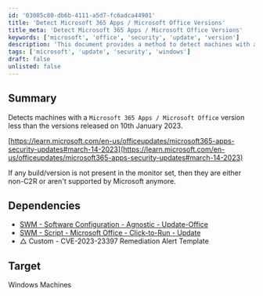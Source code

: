 ```yaml
---
id: '03085c80-db6b-4111-a5d7-fc6adca44901'
title: 'Detect Microsoft 365 Apps / Microsoft Office Versions'
title_meta: 'Detect Microsoft 365 Apps / Microsoft Office Versions'
keywords: ['microsoft', 'office', 'security', 'update', 'version']
description: 'This document provides a method to detect machines with a Microsoft 365 Apps / Microsoft Office version lower than those released on January 10, 2023. It includes information about dependencies and target systems, ensuring that all installations are compliant with the latest security updates.'
tags: ['microsoft', 'update', 'security', 'windows']
draft: false
unlisted: false
---
```

## Summary

Detects machines with a `Microsoft 365 Apps / Microsoft Office` version less than the versions released on 10th January 2023.

[https://learn.microsoft.com/en-us/officeupdates/microsoft365-apps-security-updates#march-14-2023](https://learn.microsoft.com/en-us/officeupdates/microsoft365-apps-security-updates#march-14-2023)

If any build/version is not present in the monitor set, then they are either non-C2R or aren't supported by Microsoft anymore.

## Dependencies

- [SWM - Software Configuration - Agnostic - Update-Office](https://proval.itglue.com/DOC-5078775-12083647) 
- [SWM - Script - Microsoft Office - Click-to-Run - Update](https://proval.itglue.com/DOC-5078775-8141293) 
- △ Custom - CVE-2023-23397 Remediation Alert Template

## Target

Windows Machines












